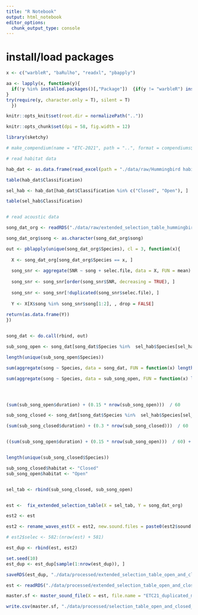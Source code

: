 ```yaml
---
title: "R Notebook"
output: html_notebook
editor_options: 
  chunk_output_type: console
---
```



# install/load packages
```r

x <- c("warbleR", "baRulho", "readxl", "pbapply")

aa <- lapply(x, function(y){
  if(!y %in% installed.packages()[,"Package"])  {if(y != "warbleR") install.packages(y) else devtools::install_github("maRce10/warbleR")
}
try(require(y, character.only = T), silent = T)
  })

knitr::opts_knit$set(root.dir = normalizePath(".."))

knitr::opts_chunk$set(dpi = 58, fig.width = 12) 

```

```r

library(sketchy)

# make_compendium(name = "ETC-2021", path = "..", format = compendiums$basic$skeleton, force = TRUE)


```


```r

# read habitat data

hab_dat <- as.data.frame(read_excel(path = "./data/raw/Hummingbird habitat data_NEW.xlsx"))

table(hab_dat$Classification)

sel_hab <- hab_dat[hab_dat$Classification %in% c("Closed", "Open"), ]

table(sel_hab$Classification)


# read acoustic data

song_dat_org <- readRDS("./data/raw/extended_selection_table_hummingbirds_swifts_nightjars.RDS")

song_dat_org$song <- as.character(song_dat_org$song)

out <- pblapply(unique(song_dat_org$Species), cl = 3, function(x){
  
  X <- song_dat_org[song_dat_org$Species == x, ]
  
  song_snr <- aggregate(SNR ~ song + selec.file, data = X, FUN = mean)
  
  song_snr <- song_snr[order(song_snr$SNR, decreasing = TRUE), ]
  
  song_snr <- song_snr[!duplicated(song_snr$selec.file), ]
  
  Y <- X[X$song %in% song_snr$song[1:2], , drop = FALSE]
  
return(as.data.frame(Y))
})


song_dat <- do.call(rbind, out)

sub_song_open <- song_dat[song_dat$Species %in%  sel_hab$Species[sel_hab$Classification == "Open"], ]

length(unique(sub_song_open$Species))

sum(aggregate(song ~ Species, data = song_dat, FUN = function(x) length(unique(x)))$song)

sum(aggregate(song ~ Species, data = sub_song_open, FUN = function(x) length(unique(x)))$song)




(sum(sub_song_open$duration) + (0.15 * nrow(sub_song_open)))  / 60

sub_song_closed <- song_dat[song_dat$Species %in%  sel_hab$Species[sel_hab$Classification == "Closed"], ]

(sum(sub_song_closed$duration) + (0.3 * nrow(sub_song_closed)))  / 60


((sum(sub_song_open$duration) + (0.15 * nrow(sub_song_open)))  / 60) + ((sum(sub_song_closed$duration) + (0.3 * nrow(sub_song_closed)))  / 60)


length(unique(sub_song_closed$Species))

sub_song_closed$habitat <- "Closed"
sub_song_open$habitat <- "Open"


sel_tab <- rbind(sub_song_closed, sub_song_open)


est <-  fix_extended_selection_table(X = sel_tab, Y = song_dat_org)

est2 <- est

est2 <- rename_waves_est(X = est2, new.sound.files = paste0(est2$sound.files, "-dup"))

# est2$selec <- 582:(nrow(est) + 581)

est_dup <- rbind(est, est2)

set.seed(10)
est_dup <- est_dup[sample(1:nrow(est_dup)), ]

saveRDS(est_dup, "./data/processed/extended_selection_table_open_and_closed_habitat.RDS")

```

```r

est <- readRDS("./data/processed/extended_selection_table_open_and_closed_habitat.RDS")

master.sf <- master_sound_file(X = est, file.name = "ETC21_duplicated_master", dest.path = "./data/processed", gap.duration = 0.10)

write.csv(master.sf, "./data/processed/selection_table_open_and_closed_habitat.csv", row.names = FALSE)

```

